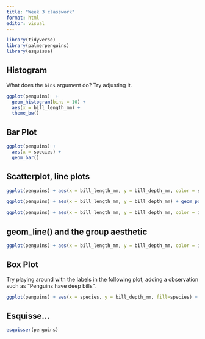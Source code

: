 ```yaml
---
title: "Week 3 classwork"
format: html
editor: visual
---
```


```r
library(tidyverse)
library(palmerpenguins)
library(esquisse)
```

## Histogram

What does the `bins` argument do? Try adjusting it.

```r
ggplot(penguins)  + 
  geom_histogram(bins = 10) + 
  aes(x = bill_length_mm) + 
  theme_bw()
```

## Bar Plot

```r
ggplot(penguins) + 
  aes(x = species) + 
  geom_bar()
```

## Scatterplot, line plots

```r
ggplot(penguins) + aes(x = bill_length_mm, y = bill_depth_mm, color = species) + geom_point()

ggplot(penguins) + aes(x = bill_length_mm, y = bill_depth_mm) + geom_point() + facet_wrap(~species)

ggplot(penguins) + aes(x = bill_length_mm, y = bill_depth_mm, color = island) + geom_point() + facet_wrap(~species)
```

## geom_line() and the group aesthetic

```r
ggplot(penguins) + aes(x = bill_length_mm, y = bill_depth_mm, color = island, group=island) + geom_line()
```

## Box Plot

Try playing around with the labels in the following plot, adding a observation such as "Penguins have deep bills".

```r
ggplot(penguins) + aes(x = species, y = bill_depth_mm, fill=species) + geom_boxplot() + labs(x = "Species", y = "Bill Depth (mm)", title = "Figure 1")

```

## Esquisse...

```r
esquisser(penguins)
```

